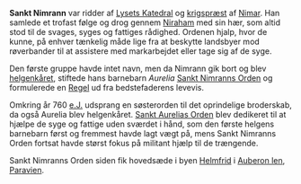 {{title:Sankt Nimrann}}
{{author:Laura Holmegaard}}
{{timestamp:2011-01-23T09:41:17Z}}
{{copyright:Sankt Nimrann}}
'''Sankt Nimrann''' var ridder af [[Lysets Katedral]] og [[krigspræst]] af [[Nimar]]. Han samlede et trofast følge og drog gennem [[Niraham]] med sin hær, som altid stod til de svages, syges og fattiges rådighed. Ordenen hjalp, hvor de kunne, på enhver tænkelig måde lige fra at beskytte landsbyer mod røverbander til at assistere med markarbejdet eller tage sig af de syge.

Den første gruppe havde intet navn, men da Nimrann gik bort og blev [[helgen]]kåret, stiftede hans barnebarn ''Aurelia'' [[Sankt Nimranns Orden]] og formulerede en [[Sankt Nimranns Ordensregel|Regel]] ud fra bedstefaderens levevis.

Omkring år 760 [[e.J.]] udsprang en søsterorden til det oprindelige broderskab, da også Aurelia blev helgenkåret. [[Sankt Aurelias Orde|Sankt Aurelias Orden]] blev dedikeret til at hjælpe de syge og fattige uden sværdet i hånd, som den første helgens barnebarn først og fremmest havde lagt vægt på, mens Sankt Nimranns Orden fortsat havde størst fokus på militant hjælp til de trængende.

Sankt Nimranns Orden siden fik hovedsæde i byen [[Helmfrid]] i [[Auberon len]], [[Paravien]].